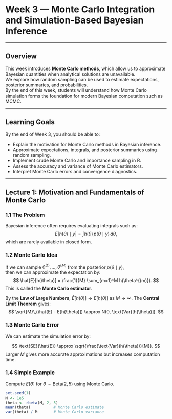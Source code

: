 # Week 3 — Monte Carlo Integration and Simulation-Based Bayesian Inference

------------------------------------------------------------------------

## Overview

This week introduces **Monte Carlo methods**, which allow us to approximate Bayesian quantities when analytical solutions are unavailable.\
We explore how random sampling can be used to estimate expectations, posterior summaries, and probabilities.\
By the end of this week, students will understand how Monte Carlo simulation forms the foundation for modern Bayesian computation such as MCMC.

------------------------------------------------------------------------

## Learning Goals

By the end of Week 3, you should be able to:

-   Explain the motivation for Monte Carlo methods in Bayesian inference.\
-   Approximate expectations, integrals, and posterior summaries using random sampling.\
-   Implement crude Monte Carlo and importance sampling in R.\
-   Assess the accuracy and variance of Monte Carlo estimators.\
-   Interpret Monte Carlo errors and convergence diagnostics.

------------------------------------------------------------------------

## Lecture 1: Motivation and Fundamentals of Monte Carlo

### 1.1 The Problem

Bayesian inference often requires evaluating integrals such as: $$
E[h(\theta) \mid y] = \int h(\theta)\, p(\theta \mid y)\, d\theta,
$$ which are rarely available in closed form.

### 1.2 Monte Carlo Idea

If we can sample $\theta^{(1)}, \ldots, \theta^{(M)}$ from the posterior $p(\theta \mid y)$,\
then we can approximate the expectation by: $$
\hat{E}[h(\theta)] = \frac{1}{M} \sum_{m=1}^M h(\theta^{(m)}).
$$ This is called the **Monte Carlo estimator**.

By the **Law of Large Numbers**, $\hat{E}[h(\theta)] \to E[h(\theta)]$ as $M \to \infty$.
The **Central Limit Theorem** gives: $$
\sqrt{M}\,(\hat{E} - E[h(\theta)]) \approx N(0, \text{Var}[h(\theta)]).
$$

### 1.3 Monte Carlo Error

We can estimate the simulation error by: 

$$
\text{SE}(\hat{E}) \approx \sqrt{\frac{\text{Var}(h(\theta))}{M}}.
$$ 
Larger $M$ gives more accurate approximations but increases computation time.

### 1.4 Simple Example

Compute $E[\theta]$ for $\theta \sim \text{Beta}(2,5)$ using Monte Carlo.

```r
set.seed(1)
M <- 1e5
theta <- rbeta(M, 2, 5)
mean(theta)          # Monte Carlo estimate
var(theta) / M       # Monte Carlo variance
```
